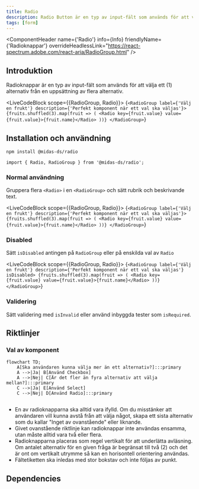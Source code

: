 ```yaml
---
title: Radio
description: Radio Button är en typ av input-fält som används för att välja ett alternativ från en uppsättning alternativ
tags: [form]
---
```



<ComponentHeader name={'Radio'} info={Info} friendlyName={'Radioknappar'} overrideHeadlessLink="https://react-spectrum.adobe.com/react-aria/RadioGroup.html" />

## Introduktion

Radioknappar är en typ av input-fält som används för att välja ett (1) alternativ från en uppsättning av flera alternativ. 

<LiveCodeBlock scope={{RadioGroup, Radio}}>
{`<RadioGroup label={'Välj en frukt'} description={'Perfekt komponent när ett val ska väljas'}>
    {fruits.shuffled(3).map(fruit => (
      <Radio key={fruit.value} value={fruit.value}>{fruit.name}</Radio>
    ))}
</RadioGroup>`}
</LiveCodeBlock>

## Installation och användning

```bash npm2yarn
npm install @midas-ds/radio
```

```tsx
import { Radio, RadioGroup } from '@midas-ds/radio';
```

### Normal användning

Gruppera flera `<Radio>` i en `<RadioGroup>` och sätt rubrik och beskrivande text.

<LiveCodeBlock scope={{RadioGroup, Radio}}>
{`<RadioGroup label={'Välj en frukt'} description={'Perfekt komponent när ett val ska väljas'}>
    {fruits.shuffled(3).map(fruit => (
      <Radio key={fruit.value} value={fruit.value}>{fruit.name}</Radio>
    ))}
</RadioGroup>`}
</LiveCodeBlock>


### Disabled

Sätt `isDisabled` antingen på `RadioGroup` eller på enskilda val av `Radio`

<LiveCodeBlock scope={{RadioGroup, Radio}}>
{`<RadioGroup label={'Välj en frukt'} description={'Perfekt komponent när ett val ska väljas'} isDisabled>
    {fruits.shuffled(3).map(fruit => (
      <Radio key={fruit.value} value={fruit.value}>{fruit.name}</Radio>
       ))}
</RadioGroup>`}
</LiveCodeBlock>

### Validering

Sätt validering med `isInvalid` eller använd inbyggda tester som `isRequired`.


## Riktlinjer

### Val av komponent


```mermaid
flowchart TD;
    A[Ska användaren kunna välja mer än ett alternativ?]:::primary
    A -->|Ja| B[Använd Checkbox]
    A -->|Nej| C[Är det fler än fyra alternativ att välja mellan?]:::primary
    C -->|Ja| E[Använd Select]
    C -->|Nej| D[Använd Radio]:::primary
    
```

- En av radioknapparna ska alltid vara ifylld. Om du misstänker att användaren vill kunna avstå från att välja något, skapa ett sista alternativ som du kallar "Inget av ovanstående" eller liknande.
- Givet ovanstående riktlinje kan radioknappar inte användas ensamma, utan måste alltid vara två eller flera.
- Radioknapparna placeras som regel vertikalt för att underlätta avläsning. Om antalet alternativ för en given fråga är begränsat till två (2) och det är ont om vertikalt utrymme så kan en horisontell orientering användas.
- Fältetiketten ska inledas med stor bokstav och inte följas av punkt.

## Dependencies
<ComponentFooter info={Info}/>